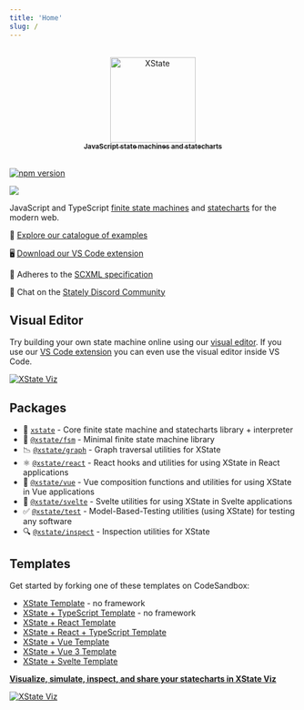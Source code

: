 ```yaml
---
title: 'Home'
slug: /
---
```


<div align="center">
  <a href="https://xstate.js.org">
    <br />
    <img
      src="https://user-images.githubusercontent.com/1093738/101672561-06aa7480-3a24-11eb-89d1-787fa7112138.png"
      alt="XState"
      width="150"
    />
    <br />
    <sub>
      <strong>JavaScript state machines and statecharts</strong>
    </sub>
    <br />
    <br />
  </a>
</div>

[![npm version](https://badge.fury.io/js/xstate.svg)](https://badge.fury.io/js/xstate)

<img src="https://opencollective.com/xstate/tiers/backer/badge.svg?label=sponsors&color=brightgreen" />

JavaScript and TypeScript [finite state machines](https://en.wikipedia.org/wiki/Finite-state_machine) and [statecharts](https://www.sciencedirect.com/science/article/pii/0167642387900359/pdf) for the modern web.

💙 [Explore our catalogue of examples](https://xstate-catalogue.com/)

🖥 [Download our VS Code extension](https://marketplace.visualstudio.com/items?itemName=statelyai.stately-vscode)

📑 Adheres to the [SCXML specification](https://www.w3.org/TR/scxml/)

💬 Chat on the [Stately Discord Community](https://discord.gg/xstate)

## Visual Editor

Try building your own state machine online using our [visual editor](https://stately.ai/).
If you use our [VS Code extension](https://marketplace.visualstudio.com/items?itemName=statelyai.stately-vscode) you can even use the visual editor inside VS Code.

<a href="https://stately.ai/viz" title="XState Viz">
  <img src="/screenshots/toggle-machine.png" alt="XState Viz" />
</a>

## Packages

- 🤖 [`xstate`](https://github.com/statelyai/xstate/) - Core finite state machine and statecharts library + interpreter
- 🔬 [`@xstate/fsm`](https://github.com/statelyai/xstate/tree/main/packages/xstate-fsm) - Minimal finite state machine library
- 📉 [`@xstate/graph`](https://github.com/statelyai/xstate/tree/main/packages/xstate-graph) - Graph traversal utilities for XState
- ⚛️ [`@xstate/react`](https://github.com/statelyai/xstate/tree/main/packages/xstate-react) - React hooks and utilities for using XState in React applications
- 💚 [`@xstate/vue`](https://github.com/statelyai/xstate/tree/main/packages/xstate-vue) - Vue composition functions and utilities for using XState in Vue applications
- 🎷 [`@xstate/svelte`](https://github.com/statelyai/xstate/tree/main/packages/xstate-svelte) - Svelte utilities for using XState in Svelte applications
- ✅ [`@xstate/test`](https://github.com/statelyai/xstate/tree/main/packages/xstate-test) - Model-Based-Testing utilities (using XState) for testing any software
- 🔍 [`@xstate/inspect`](https://github.com/statelyai/xstate/tree/main/packages/xstate-inspect) - Inspection utilities for XState

## Templates

Get started by forking one of these templates on CodeSandbox:

- [XState Template](https://codesandbox.io/s/xstate-example-template-m4ckv) - no framework
- [XState + TypeScript Template](https://codesandbox.io/s/xstate-typescript-template-s9kz8) - no framework
- [XState + React Template](https://codesandbox.io/s/xstate-react-template-3t2tg)
- [XState + React + TypeScript Template](https://codesandbox.io/s/xstate-react-typescript-template-wjdvn)
- [XState + Vue Template](https://codesandbox.io/s/xstate-vue-template-composition-api-1n23l)
- [XState + Vue 3 Template](https://codesandbox.io/s/xstate-vue-3-template-vrkk9)
- [XState + Svelte Template](https://codesandbox.io/s/xstate-svelte-template-jflv1)

**[Visualize, simulate, inspect, and share your statecharts in XState Viz](https://stately.ai/viz)**

<a href="https://stately.ai/viz" title="XState Viz">
  <img
    src="https://user-images.githubusercontent.com/1093738/131729181-5db835fc-77e7-4740-b03f-46bd0093baa1.png"
    alt="XState Viz"
  />
</a>
